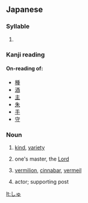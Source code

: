 ==Japanese==

===Syllable===
{{ja-syllable|shu|sc=Hira}}

# {{Hira-def|syllable|シュ|shu}}

===Kanji reading===
{{ja-kanjireading|rom=shu}}

====On-reading of:====
* [[種]]
* [[酒]]
* [[主]] 
* [[朱]] 
* [[手]]
* [[守]]

===Noun===
{{ja-noun}}

# {{ja-def|種}} [[kind]], [[variety]]
# {{ja-def|主}} one's master, the [[Lord]]
# {{ja-def|朱}} [[vermilion]], [[cinnabar]], [[vermeil]]
# {{ja-def|侏}} actor; supporting post

[[lt:しゅ]]